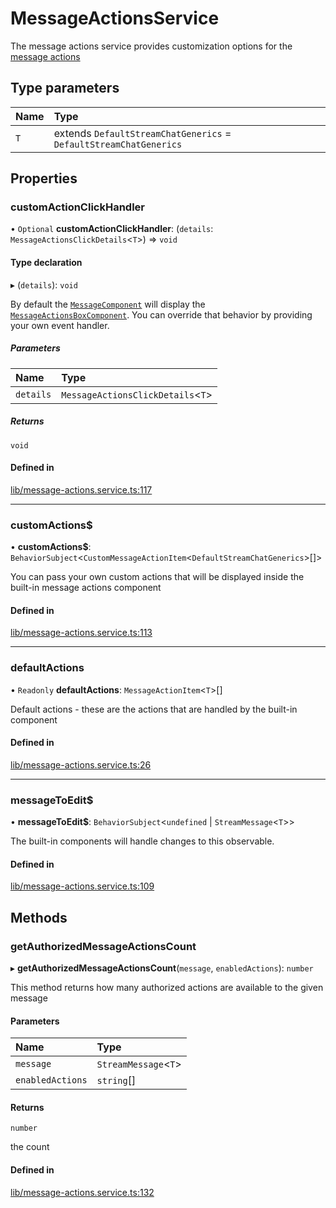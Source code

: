 # MessageActionsService

The message actions service provides customization options for the [message actions](../../components/MessageActionsBoxComponent)

## Type parameters

| Name | Type |
| :------ | :------ |
| `T` | extends `DefaultStreamChatGenerics` = `DefaultStreamChatGenerics` |

## Properties

### customActionClickHandler

• `Optional` **customActionClickHandler**: (`details`: `MessageActionsClickDetails`<`T`\>) => `void`

#### Type declaration

▸ (`details`): `void`

By default the [`MessageComponent`](../../components/MessageComponent) will display the [`MessageActionsBoxComponent`](../../components/MessageActionsBoxComponent). You can override that behavior by providing your own event handler.

##### Parameters

| Name | Type |
| :------ | :------ |
| `details` | `MessageActionsClickDetails`<`T`\> |

##### Returns

`void`

#### Defined in

[lib/message-actions.service.ts:117](https://github.com/GetStream/stream-chat-angular/blob/e02c654/projects/stream-chat-angular/src/lib/message-actions.service.ts#L117)

___

### customActions$

• **customActions$**: `BehaviorSubject`<`CustomMessageActionItem`<`DefaultStreamChatGenerics`\>[]\>

You can pass your own custom actions that will be displayed inside the built-in message actions component

#### Defined in

[lib/message-actions.service.ts:113](https://github.com/GetStream/stream-chat-angular/blob/e02c654/projects/stream-chat-angular/src/lib/message-actions.service.ts#L113)

___

### defaultActions

• `Readonly` **defaultActions**: `MessageActionItem`<`T`\>[]

Default actions - these are the actions that are handled by the built-in component

#### Defined in

[lib/message-actions.service.ts:26](https://github.com/GetStream/stream-chat-angular/blob/e02c654/projects/stream-chat-angular/src/lib/message-actions.service.ts#L26)

___

### messageToEdit$

• **messageToEdit$**: `BehaviorSubject`<`undefined` \| `StreamMessage`<`T`\>\>

The built-in components will handle changes to this observable.

#### Defined in

[lib/message-actions.service.ts:109](https://github.com/GetStream/stream-chat-angular/blob/e02c654/projects/stream-chat-angular/src/lib/message-actions.service.ts#L109)

## Methods

### getAuthorizedMessageActionsCount

▸ **getAuthorizedMessageActionsCount**(`message`, `enabledActions`): `number`

This method returns how many authorized actions are available to the given message

#### Parameters

| Name | Type |
| :------ | :------ |
| `message` | `StreamMessage`<`T`\> |
| `enabledActions` | `string`[] |

#### Returns

`number`

the count

#### Defined in

[lib/message-actions.service.ts:132](https://github.com/GetStream/stream-chat-angular/blob/e02c654/projects/stream-chat-angular/src/lib/message-actions.service.ts#L132)
